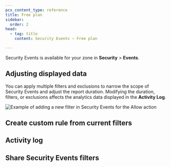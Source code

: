 ```yaml
---
pcx_content_type: reference
title: Free plan
sidebar:
  order: 2
head:
  - tag: title
    content: Security Events — Free plan

---
```



Security Events is available for your zone in **Security** > **Events**.

## Adjusting displayed data

You can apply multiple filters and exclusions to narrow the scope of Security Events and adjust the report duration. Modifying the duration, filters, or exclusions affects the analytics data displayed in the **Activity Log**.

![Example of adding a new filter in Security Events for the Allow action](~/assets/images/waf/events-add-filter-free.png)

<Render file="analytics-filter-report-duration" />

## Create custom rule from current filters

<Render file="analytics-create-firewall-rule" />

## Activity log

<Render file="analytics-activity-log" />

## Share Security Events filters

<Render file="analytics-share-url" />
